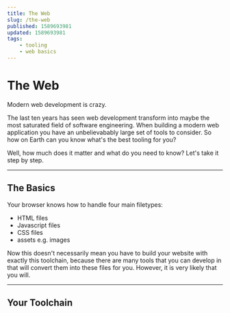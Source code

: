 ```yaml
---
title: The Web
slug: /the-web
published: 1589693981
updated: 1589693981
tags:
    - tooling
    - web basics
---
```


# The Web

Modern web development is crazy.

The last ten years has seen web development transform into maybe the most saturated field of software engineering. When building a modern web application you have an unbelievabably large set of tools to consider. So how on Earth can you know what's the best tooling for you?

Well, how much does it matter and what do you need to know? Let's take it step by step.

---

## The Basics

Your browser knows how to handle four main filetypes:

-   HTML files
-   Javascript files
-   CSS files
-   assets e.g. images

Now this doesn't necessarily mean you have to build your website with exactly this toolchain, because there are many tools that you can develop in that will convert them into these files for you. However, it is very likely that you will.

---

## Your Toolchain
